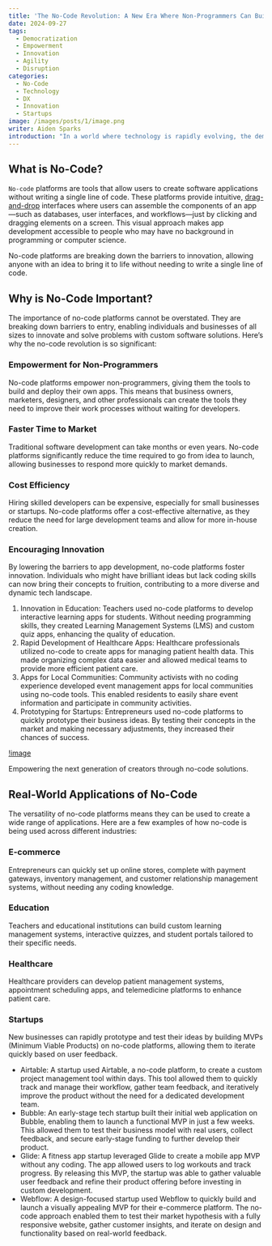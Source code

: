 ```yaml
---
title: 'The No-Code Revolution: A New Era Where Non-Programmers Can Build Apps '
date: 2024-09-27
tags:
  - Democratization
  - Empowerment
  - Innovation
  - Agility
  - Disruption
categories:
  - No-Code
  - Technology
  - DX
  - Innovation
  - Startups
image: /images/posts/1/image.png
writer: Aiden Sparks
introduction: "In a world where technology is rapidly evolving, the demand for software applications has never been higher. However, the traditional approach to app development—requiring deep coding knowledge—has often been a barrier for many individuals and businesses. Enter the no-code revolution, a game-changing movement that is democratizing the app development process. No longer do you need to be a skilled programmer to create powerful, functional apps. Today, anyone with a creative idea and basic computer skills can bring their vision to life using no-code platforms."
---
```


## What is No-Code?

`No-code` platforms are tools that allow users to create software applications without writing a single line of code. These platforms provide intuitive, [drag-and-drop](https://en.wikipedia.org/wiki/Drag-and-drop) interfaces where users can assemble the components of an app—such as databases, user interfaces, and workflows—just by clicking and dragging elements on a screen. This visual approach makes app development accessible to people who may have no background in programming or computer science.

<Callout type="default">
  No-code platforms are breaking down the barriers to innovation, allowing anyone with an idea to bring it to life without needing to write a single line of code.
</Callout>

## Why is No-Code Important?

The importance of no-code platforms cannot be overstated. They are breaking down barriers to entry, enabling individuals and businesses of all sizes to innovate and solve problems with custom software solutions. Here’s why the no-code revolution is so significant:

### Empowerment for Non-Programmers

No-code platforms empower non-programmers, giving them the tools to build and deploy their own apps. This means that business owners, marketers, designers, and other professionals can create the tools they need to improve their work processes without waiting for developers.

### Faster Time to Market

Traditional software development can take months or even years. No-code platforms significantly reduce the time required to go from idea to launch, allowing businesses to respond more quickly to market demands.

### Cost Efficiency

Hiring skilled developers can be expensive, especially for small businesses or startups. No-code platforms offer a cost-effective alternative, as they reduce the need for large development teams and allow for more in-house creation.

### Encouraging Innovation

By lowering the barriers to app development, no-code platforms foster innovation. Individuals who might have brilliant ideas but lack coding skills can now bring their concepts to fruition, contributing to a more diverse and dynamic tech landscape.


1. Innovation in Education: Teachers used no-code platforms to develop interactive learning apps for students. Without needing programming skills, they created Learning Management Systems (LMS) and custom quiz apps, enhancing the quality of education.
2. Rapid Development of Healthcare Apps: Healthcare professionals utilized no-code to create apps for managing patient health data. This made organizing complex data easier and allowed medical teams to provide more efficient patient care.
3. Apps for Local Communities: Community activists with no coding experience developed event management apps for local communities using no-code tools. This enabled residents to easily share event information and participate in community activities.
4. Prototyping for Startups: Entrepreneurs used no-code platforms to quickly prototype their business ideas. By testing their concepts in the market and making necessary adjustments, they increased their chances of success.

[!image]()

Empowering the next generation of creators through no-code solutions.

## Real-World Applications of No-Code

The versatility of no-code platforms means they can be used to create a wide range of applications. Here are a few examples of how no-code is being used across different industries:

### E-commerce

Entrepreneurs can quickly set up online stores, complete with payment gateways, inventory management, and customer relationship management systems, without needing any coding knowledge.

### Education

Teachers and educational institutions can build custom learning management systems, interactive quizzes, and student portals tailored to their specific needs.

### Healthcare

Healthcare providers can develop patient management systems, appointment scheduling apps, and telemedicine platforms to enhance patient care.


<LinkCard href="https://route06.com/" title="ROUTE06" description="ROUTE06 | Professional Services for Digital Transformation" />


### Startups


New businesses can rapidly prototype and test their ideas by building MVPs (Minimum Viable Products) on no-code platforms, allowing them to iterate quickly based on user feedback.

- Airtable: A startup used Airtable, a no-code platform, to create a custom project management tool within days. This tool allowed them to quickly track and manage their workflow, gather team feedback, and iteratively improve the product without the need for a dedicated development team.
- Bubble: An early-stage tech startup built their initial web application on Bubble, enabling them to launch a functional MVP in just a few weeks. This allowed them to test their business model with real users, collect feedback, and secure early-stage funding to further develop their product.
- Glide: A fitness app startup leveraged Glide to create a mobile app MVP without any coding. The app allowed users to log workouts and track progress. By releasing this MVP, the startup was able to gather valuable user feedback and refine their product offering before investing in custom development.
- Webflow: A design-focused startup used Webflow to quickly build and launch a visually appealing MVP for their e-commerce platform. The no-code approach enabled them to test their market hypothesis with a fully responsive website, gather customer insights, and iterate on design and functionality based on real-world feedback.
